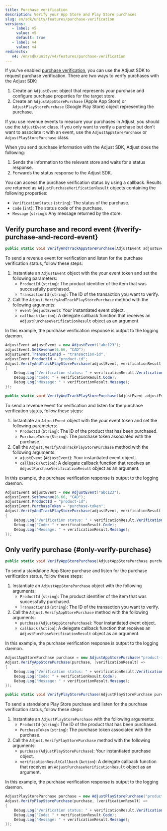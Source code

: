 ```yaml
---
title: Purchase verification
description: Verify your App Store and Play Store purchases
slug: en/sdk/unity/features/purchase-verification
versions:
   - label: v5
     value: v5
     default: true
   - label: v4
     value: v4
redirects:
   v4: /en/sdk/unity/v4/features/purchase-verification
---
```


If you've enabled [purchase verification](https://help.adjust.com/en/article/purchase-verification), you can use the Adjust SDK to request purchase verification. There are two ways to verify purchases with the Adjust SDK:

1. Create an `AdjustEvent` object that represents your purchase and configure purchase properties for the target store.
2. Create an `AdjustAppStorePurchase` (Apple App Store) or `AdjustPlayStorePurchase` (Google Play Store) object representing the purchase.

<Callout type="tip">

If you use revenue events to measure your purchases in Adjust, you should use the `AdjustEvent` class. If you only want to verify a purchase but don't want to associate it with an event, use the `AdjustAppStorePurchase` or `AdjustPlayStorePurchase` class.

</Callout>

When you send purchase information with the Adjust SDK, Adjust does the following:

1. Sends the information to the relevant store and waits for a status response.
2. Forwards the status response to the Adjust SDK.

You can access the purchase verification status by using a callback. Results are returned as `AdjustPurchaseVerificationResult` objects containing the following properties:

- `VerificationStatus` (`string`): The status of the purchase.
- `Code` (`int`): The status code of the purchase.
- `Message` (`string`): Any message returned by the store.

## Verify purchase and record event {#verify-purchase-and-record-event}

<Tabs>
<Tab title="App Store" icon="StoreAppStore" sync="appstore">

<CodeBlock title="Method signature">

```cs
public static void VerifyAndTrackAppStorePurchase(AdjustEvent adjustEvent, Action<AdjustPurchaseVerificationResult> callback);
```

</CodeBlock>

To send a revenue event for verification and listen for the purchase verification status, follow these steps:

1. Instantiate an `AdjustEvent` object with the your event token and set the following parameters:
   - `ProductId` (`string`): The product identifier of the item that was successfully purchased.
   - `TransactionId` (`string`): The ID of the transaction you want to verify.
2. Call the `Adjust.VerifyAndTrackPlayStorePurchase` method with the following arguments:
   - `event` (`AdjustEvent`): Your instantiated event object.
   - `callback` (`Action`): A delegate callback function that receives an `AdjustPurchaseVerificationResult` object as an argument.

In this example, the purchase verification response is output to the logging daemon.

```cs
AdjustEvent adjustEvent = new AdjustEvent("abc123");
adjustEvent.SetRevenue(6.66, "CAD");
adjustEvent.TransactionId = "transaction-id";
adjustEvent.ProductId = "product-id";
Adjust.VerifyAndTrackPlayStorePurchase(adjustEvent, verificationResult =>
{
    Debug.Log("Verification status: " + verificationResult.VerificationStatus);
    Debug.Log("Code: " + verificationResult.Code);
    Debug.Log("Message: " + verificationResult.Message);
});
```

</Tab>
<Tab title="Google Play" icon="PlatformGooglePlay" sync="playstore">

<CodeBlock title="Method signature">

```cs
public static void VerifyAndTrackPlayStorePurchase(AdjustEvent adjustEvent,Action<AdjustPurchaseVerificationResult> verificationResultCallback);
```

</CodeBlock>

To send a revenue event for verification and listen for the purchase verification status, follow these steps:

1. Instantiate an `AdjustEvent` object with the your event token and set the following parameters:
   - `ProductId` (`String`): The ID of the product that has been purchased.
   - `PurchaseToken` (`String`): The purchase token associated with the purchase.
2. Call the `Adjust.VerifyAndTrackPlayStorePurchase` method with the following arguments:
   - `ajustEvent` (`AdjustEvent`): Your instantiated event object.
   - `callback` (`Action`): A delegate callback function that receives an `AdjustPurchaseVerificationResult` object as an argument.

In this example, the purchase verification response is output to the logging daemon.

```cs
AdjustEvent adjustEvent = new AdjustEvent("abc123");
adjustEvent.SetRevenue(6.66, "CAD");
adjustEvent.ProductId = "product-id";
adjustEvent.PurchaseToken = "purchase-token";
Adjust.VerifyAndTrackPlayStorePurchase(adjustEvent, verificationResult =>
{
    Debug.Log("Verification status: " + verificationResult.VerificationStatus);
    Debug.Log("Code: " + verificationResult.Code);
    Debug.Log("Message: " + verificationResult.Message);
});
```

</Tab>
</Tabs>

## Only verify purchase {#only-verify-purchase}

<Tabs>
<Tab title="App Store" icon="StoreAppStore" sync="appstore">

<CodeBlock title="Method signature">

```cs
public static void VerifyAppStorePurchase(AdjustAppStorePurchase purchase, Action<AdjustPurchaseVerificationResult> callback);
```

</CodeBlock>

To send a standalone App Store purchase and listen for the purchase verification status, follow these steps:

1. Instantiate an `AdjustAppStorePurchase` object with the following arguments:
   - `ProductId` (`string`): The product identifier of the item that was successfully purchased.
   - `TransactionId` (`string`): The ID of the transaction you want to verify.
2. Call the `Adjust.VerifyAppStorePurchase` method with the following arguments:
   - `purchase` (`AdjustAppStorePurchase`): Your instantiated event object.
   - `callback` (`Action`): A delegate callback function that receives an `AdjustPurchaseVerificationResult` object as an argument.

In this example, the purchase verification response is output to the logging daemon.

```cs
AdjustAppStorePurchase purchase = new AdjustAppStorePurchase("product-id", "transaction-id");
Adjust.VerifyAppStorePurchase(purchase, (verificationResult) =>
{
    Debug.Log("Verification status: " + verificationResult.VerificationStatus);
    Debug.Log("Code: " + verificationResult.Code);
    Debug.Log("Message: " + verificationResult.Message);
});
```

</Tab>
<Tab title="Google Play" icon="PlatformGooglePlay" sync="playstore">

<CodeBlock title="Method signature">

```cs
public static void VerifyPlayStorePurchase(AdjustPlayStorePurchase purchase,Action<AdjustPurchaseVerificationResult> verificationResultCallback);
```

</CodeBlock>

To send a standalone Play Store purchase and listen for the purchase verification status, follow these steps:

1. Instantiate an `AdjustPlayStorePurchase` with the following arguments:
   - `ProductId` (`string`): The ID of the product that has been purchased.
   - `PurchaseToken` (`string`): The purchase token associated with the purchase.
2. Call the `Adjust.VerifyPlayStorePurchase` method with the following arguments:
   - `purchase` (`AdjustPlayStorePurchase`): Your instantiated purchase object.
   - `verificationResultCallback` (`Action`): A delegate callback function that receives an `AdjustPurchaseVerificationResult` object as an argument.

In this example, the purchase verification response is output to the logging daemon.

```cs
AdjustPlayStorePurchase purchase = new AdjustPlayStorePurchase("product-id", "purchase-token");
Adjust.VerifyPlayStorePurchase(purchase, (verificationResult) =>
{
    Debug.Log("Verification status: " + verificationResult.VerificationStatus);
    Debug.Log("Code: " + verificationResult.Code);
    Debug.Log("Message: " + verificationResult.Message);
});
```

</Tab>
</Tabs>

